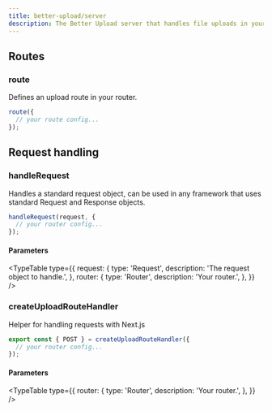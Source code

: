 ```yaml
---
title: better-upload/server
description: The Better Upload server that handles file uploads in your server.
---
```


## Routes

### route

Defines an upload route in your router.

```ts
route({
  // your route config...
});
```

## Request handling

### handleRequest

Handles a standard request object, can be used in any framework that uses standard Request and Response objects.

```ts
handleRequest(request, {
  // your router config...
});
```

#### Parameters

<TypeTable
  type={{
    request: {
      type: 'Request',
      description: 'The request object to handle.',
    },
    router: {
      type: 'Router',
      description: 'Your router.',
    },
  }}
/>

### createUploadRouteHandler

Helper for handling requests with Next.js

```ts
export const { POST } = createUploadRouteHandler({
  // your router config...
});
```

#### Parameters

<TypeTable
  type={{
    router: {
      type: 'Router',
      description: 'Your router.',
    },
  }}
/>
